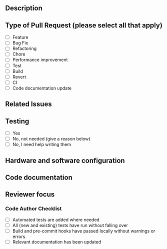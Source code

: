 ## Description

<!-- DO NOT LEAVE THIS SECTION BLANK
Please complete along the following lines:
- this [removes/adds/fixes/replaces] the [feature/bug/issue]
- describe where possible the context for the changes, why are we doing it?
- if other solutions were considered, please mention them here, alternatively you may note why you didn't look at other solutions if those were available. -->

## Type of Pull Request (please select all that apply)

- [ ] Feature
- [ ] Bug Fix
- [ ] Refactoring
- [ ] Chore
- [ ] Performance improvement
- [ ] Test
- [ ] Build
- [ ] Revert
- [ ] CI
- [ ] Code documentation update
<!--TODO are we missing any here? -->

## Related Issues

<!-- To avoid the reviewer having to hunt for this information please note the issues here

Please use the following format: #[number] - optional, give a short title -->

## Testing

- [ ] Yes
- [ ] No, not needed (give a reason below)
- [ ] No, I need help writing them

<!-- Please explain why the tests are not needed for this PR here -->

## Hardware and software configuration

<!-- If you have tested using a specific set of hardware and software, please make a note of it here -->

## Code documentation

<!-- Please detail which parts, if any, of the documentation has been updated -->

## Reviewer focus

<!-- Any particular section the reviewer should focus on, anywhere that would be a good place to start? -->

### Code Author Checklist
<!-- This is to help you determine if your work is ready to be reviewed -->
- [ ] Automated tests are added where needed
- [ ] All (new and existing) tests have run without falling over
- [ ] Build and pre-commit hooks have passed locally without warnings or errors
- [ ] Relevant documentation has been updated
